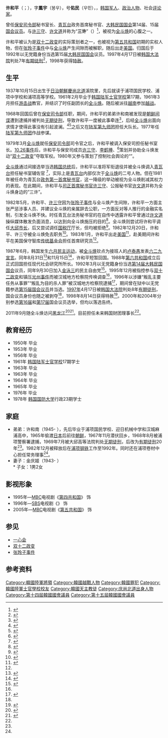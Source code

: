 {{Infobox politician
| name = 许和平<br>{{lang|ko|허화평}}
| birth_date = {{Birth date and age|1937|10|15}}
| birth_place = {{KOR-JPN}}[[慶尚北道_(日治時期)|慶尚北道]]{{tsl|ko|영일군|迎日郡}}{{tsl|ko|장기면 (포항시)|長鬐面}}溪院里
| office1 = {{ROK}}[[青瓦台|青瓦台]]政务第一首席秘书官
| term_start1 = 1981年12月24日
| term_end1 = 1982年12月20日
| office2 = {{ROK}}第14屆[[大韓民國國會|國會議員]]
| term_start2 = 1992年5月30日
| term_end2 = 1996年5月29日
| office3 = {{ROK}}第15屆[[大韓民國國會|國會議員]]
| term_start3 = 1996年5月30日
| term_end3 = 1997年4月17日
| nationality = {{JPN-EMP}}（1937－1945）<br>{{KOR-US|short=yes}}（1945－1948）<br>{{ROK}}（1948－）
| party = [[无党籍|无党籍]]
| 學歷 = [[韩国陆军士官学校|韩国陆军士官学校]]17期<br>{{tsl|ko||대한민국 육군대학|韩国陆军大学}}
| occupation  = [[軍人|軍人]]、[[政治人物|政治人物]]、社会[[评论家|评论家]]
| branch ={{ROKA}}
| serviceyears=1961年3月－1980年9月
| rank={{flagicon image|ROK_army_Junjang.svg}}[[准将|准将]]
| 参战= [[越南战争|越南战争]]
| religion = [[天主教|天主教]]
}}

'''许和平'''（{{kor|허화평|許和平|Heo Hwa-pyeong}}；{{bd|1937年|10月15日}}），字'''鳳宇'''（봉우），号'''佑民'''（우민），{{tsl|ko|김해 허씨|金海许氏}}，[[韩国|韩国]][[军人|军人]]、[[政治人物|政治人物]]、社会[[评论家|评论家]]。

曾任[[大韓民國國軍機務司令部|保安司令部]]秘书室长、[[青瓦台|青瓦台]]政务首席秘书官、[[大韩民国国会|大韩民国国会]]第14届、15届[[国会议员|国会议员]]。与[[许三守|许三守]]、[[许文道|许文道]]并称为“'''三许'''”（{{kor|쓰리 허|Three 許}}）<ref>{{cite web |title='5공실세' 허문도 전 국토통일원 장관 별세(종합) |url=https://www.yna.co.kr/view/AKR20160305027451001 |website=联合新闻}}</ref>，被视为[[全斗焕|全斗焕]]的心腹之一。

许和平被认为是[[双十二政变|双十二政变]]的实际策划者之一，也被视为[[第五共和国_(大韩民国)|第五共和国]]初期的实权人物，但在[[张玲子事件|张玲子事件]]中与[[全斗焕|全斗焕]]产生间隙而被解职，随后出走[[美国|美国]]。归国后于1992年以无党籍身份当选第15届[[大韩民国国会|大韩民国国会]]议员。1997年4月17日被[[韩国大法院|韩国大法院]]判处7年[[有期徒刑|有期徒刑]]<ref name="judgment">{{cite news |title=전두환 무기징역.노태우 17년刑 확정- 5.18 12.12사건,全.盧 비자금 상고심 |url=https://news.joins.com/article/3441618 |work=中央日报 |date=1997-04-18 |accessdate=2020-12-26 |archive-date=2021-01-12 |archive-url=https://web.archive.org/web/20210112041537/https://news.joins.com/article/3441618 |dead-url=no }}</ref>，1998年获得[[特赦|特赦]]。

==生平==
1937年10月15日出生于[[日治朝鮮|日治朝鮮]][[慶尚北道|慶尚北道]]{{tsl|ko|영일군|迎日郡}}{{tsl|ko|장기면 (포항시)|長鬐面}}溪院里，先后就读于浦项国民学校、浦项中学校和浦项高等学校。1961年2月毕业于[[韩国陆军士官学校|韩国陆军士官学校]]第17期，1961年3月担任{{tsl|ko|대한민국 1공수특전여단|第1空降旅}}[[游击战|游击战]]教官，并结识了时任副团长的[[全斗焕|全斗焕]]。随后被派往[[越南|越南]]参加[[越战|越战]]。

1968年回国后曾在[[大韩民国国军机务司令部|保安司令部]]任职，期间，许和平的弟弟许和南被发现是[[朝鲜|朝鲜]][[间谍|间谍]]遭到逮捕并被判处[[无期徒刑|无期徒刑]]，导致许和平一度被此事牵连<ref name="heo2">{{cite news |title=털어놓고 하는 이야기- 허화평 前 대통령 정무수석 (下) “1980년 현대사 기술은 아직 끝나지 않았다” |url=http://monthly.chosun.com/client/news/viw.asp?nNewsNumb=201204100045 |work=月刊朝鲜 |issue=2012-04}}</ref>，后经[[全斗焕|全斗焕]]出面向{{tsl|ko|대한민국의 대통령경호처장|总统警卫室长}}{{tsl|ko|박종규 (1930년)|朴钟圭}}求情才使得此事没有引起波澜。<ref>{{cite news |title=(133)당근과 채찍 전두환의 군맥 관리 |url=https://news.joins.com/article/2823579 |work=中央日报 |date=1993-07-02}}</ref><ref name="cdh">{{cite book |author1=李度晟 |title=全斗焕兵变青瓦台 |date=1997年8月 |publisher=时事出版社 |location=北京 |edition=第1版}}</ref>之后又在[[韩国第9步兵师|陆军第九师团]]担任大队长。1977年任[[韩国第9步兵师|陆军第九师团]]作战参谋。

1979年3月[[全斗焕|全斗焕]]就任[[大韩民国国军机务司令部|保安司令部]]司令官之后，许和平被调入保安司担任秘书室长。[[10.26事件|10.26事件]]后，许和平与保安司成员[[许三守|许三守]]、[[李鹤捧|李鹤捧]]、{{tsl|ko|권정달|权正达}}<ref name="pas">{{cite news |title=이학봉씨 등 보안사 핵심 4인방 금명 소환 |url=https://www.chosun.com/site/data/html_dir/1995/12/08/1995120870284.html |work=朝鲜日报 |date=1995-12-08 |accessdate=2020-12-26 |archive-date=2021-01-12 |archive-url=https://web.archive.org/web/20210112213717/https://www.chosun.com/site/data/html_dir/1995/12/08/1995120870284.html |dead-url=no }}</ref>策划并协助全斗焕发动“[[双十二政变|双十二政变]]”夺取军权。1980年又参与策划了控制社会舆论的“{{tsl|ko|K-공작 계획|K工作计划}}”。

[[全斗焕|全斗焕]]通过间接选举当选[[韩国总统|韩国总统]]后，许和平以准将军衔退役并被全斗焕调入[[青瓦台|青瓦台]]担任秘书室辅佐官
<ref>{{cite news |title=청와대, 민주적으로 개편 |url=https://news.joins.com/article/1545794 |work=中央日报 |date=1980-09-10 |accessdate=2020-12-26 |archive-date=2021-01-12 |archive-url=https://web.archive.org/web/20210112095125/https://news.joins.com/article/1545794 |dead-url=no }}</ref>，实际上是[[青瓦台|青瓦台]]内部仅次于[[全斗焕|全斗焕]]的二号人物。但在1981年被任命为青瓦台[[韓國總統秘書室首席秘書官|政务第一首席秘书官]]，这一降级的举动被视为全斗焕削减其权力的表现。在此期间，许和平与[[韓國總統秘書室首席秘書官|司正首席秘书官]][[许三守|许三守]]、公报秘书官[[许文道|许文道]]并称为全斗焕身边的“三许”。

1982年5月，许和平、[[许三守|许三守]]因为[[张玲子事件|张玲子事件]]与全斗焕产生间隙，许和平一方面主张严惩涉事人员、并建议全斗焕的亲属辞去公职，一方面反对{{tsl|ko|김재익|金在益}}等人推行的金融实名制，引发全斗焕不快。时任青瓦台法务秘书官的{{tsl|ko|박철언|朴哲彦}}在自传中透露许和平曾通过[[许文道|许文道]]操纵媒体散发负面消息，以达到向全斗焕施压的目的<ref>{{cite book |author1=박철언 |title=바른 역사를 위한 증언 1 |publisher=랜덤하우스코리아 |isbn=9788959247387}}</ref>。全斗焕则尝试将许和平调任[[大邱市长|大邱市长]]，后又尝试调任[[韩国国税厅|国税厅]]厅长，但均被拒绝<ref>{{cite news |title=(121)“충계심만 있으면 뭐든 학수 있다”  안기부장 고사한 노신영씨 질책 |url=https://news.joins.com/article/2800956 |work=中央日报 |date=1993-04-09 |accessdate=2020-12-26 |archive-date=2021-01-12 |archive-url=https://web.archive.org/web/20210112073032/https://news.joins.com/article/2800956 |dead-url=no }}</ref>。1982年12月20日，许和平、许三守被全斗焕免去职务<ref>{{cite news |title=청와대인사 정무제1수석 정순덕씨 허화평·허삼수 두수석 의원면직 |url=https://www.mk.co.kr/sitemap/onews_view/1982/674038/ |work=每日经济新闻 |date=1982-12-20 |accessdate=2020-12-26 |archive-date=2021-01-13 |archive-url=https://web.archive.org/web/20210113090743/http://www.mk.co.kr/sitemap/onews_view/1982/674038/ |dead-url=no }}</ref>。1983年1月，许和平出走[[美国|美国]]<ref>{{cite news |title=“대통령 꿈꾼적은 없지만 애국심갖고 하니 되더라” |url=https://news.joins.com/article/2800901 |work=中央日报 |date=1993-04-09 |accessdate=2021-01-09 |archive-date=2021-01-11 |archive-url=https://web.archive.org/web/20210111040206/https://news.joins.com/article/2800901 |dead-url=no }}</ref>，赴美期间许和平在美国保守智库[[传统基金会|传统基金会]]担任首席研究员<ref name="heo2" />。

1987年6月，韩国发生[[六月民主运动|六月民主运动]]，被[[全斗焕|全斗焕]]钦点为接班人的[[卢泰愚|卢泰愚]]发表[[六二九宣言|六二九宣言]]。同年8月31日<ref>{{cite web |title=전 청와대 정무 제1수석 비서관 허화평씨 귀국[신경민] |url=https://imnews.imbc.com/replay/1987/nwdesk/article/1794953_29505.html |website=MBC}}</ref>和11月15日<ref>{{cite news |title=허화평씨 일시귀국 |url=https://news.joins.com/article/2149487 |work=中央日报 |date=1987-11-16}}</ref>，许和平短暂回国。1988年[[第六共和国_(大韩民国)|第六共和国]]成立后正式回国担任现代社会研究所所长。1992年3月以无党籍身份当选[[1992年大韩民国国会选举|第14届大韩民国国会]]议员，同年9月30日加入[[金泳三|金泳三]]的民主自由党<ref>{{cite web |title=경북 포항 출신 무소속 허화평 의원, 민자 입당[김지은] |url=https://imnews.imbc.com/replay/1992/nwdesk/article/1748978_30556.html |website=MBC}}</ref>。1995年12月被指控参与[[双十二政变|双十二政变]]和镇压[[光州事件|光州事件]]而被汉城地方检察院传唤调查<ref name="pas" />，1996年以涉嫌“叛乱主要任务从事罪”“叛乱为目的杀人罪”被汉城地方检察院逮捕<ref>{{cite news |title=정호용.허삼수.허화평의원 구속 |url=https://www.mk.co.kr/news/home/view/1996/02/6645/ |work=每日经济新闻 |date=1996-02-07 |accessdate=2020-12-26 |archive-date=2021-01-12 |archive-url=https://web.archive.org/web/20210112054926/https://www.mk.co.kr/news/home/view/1996/02/6645/ |dead-url=no }}</ref>，期间曾在狱中以无党籍参选[[1996年大韩民国国会选举|第15届国会议员]]并当选。[[1997年|1997年]]4月17日被[[韩国大法院|韩国大法院]]判处8年[[有期徒刑|有期徒刑]]，国会议员身份也随之被剥夺<ref name="judgment" />，1998年8月14日获得特赦<ref>{{cite news |title=[표] 주요 사면대상자 명단-3 |url=https://www.chosun.com/site/data/html_dir/1998/08/14/1998081470143.html |work=朝鲜日报 |date=1998-08-14 |accessdate=2020-12-26 |archive-date=2021-01-12 |archive-url=https://web.archive.org/web/20210112034650/https://www.chosun.com/site/data/html_dir/1998/08/14/1998081470143.html |dead-url=no }}</ref>。2000年和2004年分别参选[[2000年大韩民国国会选举|第16届]]和[[2004年大韩民国国会选举|第17届]]国会议员选举，但均以落选告终。

2011年9月随全斗焕访问[[黑龙江|黑龙江]]<ref>{{cite web |title=吉炳轩会见韩国前总统全斗焕 |url=https://heilongjiang.dbw.cn/system/2011/09/26/053416220.shtml |website=东北网 |publisher=黑龙江日报 |access-date=2020-12-26 |archive-date=2012-01-13 |archive-url=https://web.archive.org/web/20120113180046/http://heilongjiang.dbw.cn/system/2011/09/26/053416220.shtml |dead-url=no }}</ref><ref>{{cite web |title=2011年韩国前总统全斗焕访问黑龙江 |url=https://www.bilibili.com/video/av711362613/}}</ref>。目前担任未来韩国财团理事长<ref name="heo2" />。

== 教育经历 ==
* 1950年 {{tsl|ko|포항초등학교|浦项国民学校}}毕业<br>
* 1953年 {{tsl|ko|포항중학교|浦项中学校}}毕业<br>
* 1956年 {{tsl|ko|포항고등학교|浦项高等学校}}毕业<br>
* 1961年 [[韩国陆军士官学校|韩国陆军士官学校]]17期学士<br>
* 1963年 {{tsl|ko|육군기계화학교|陆军装甲学校}}毕业<br>
* 1963年 {{tsl|en|United States Army Field Artillery School|美国陆军野战炮兵学校}}毕业<br>
* 1964年 {{tsl|ko|육군포병학교|韩国陆军炮兵学校}}毕业<br>
* 1965年 {{tsl|ko|육군보병학교 (대한민국)|韩国陆军步兵学校}}毕业<br>
* 1976年 {{tsl|ko||대한민국 육군대학|韩国陆军大学}}毕业<br>
* 1978年 [[韩国国防大学|韩国国防大学]]行政23期学士

== 家庭 ==
* 弟弟：许和南（1945- ），先后毕业于浦项国民学校、迎日机械中学和汉城麻浦高中，1965年偷渡[[日本|日本]]后前往[[朝鲜|朝鲜]]，1967年11月潜伏回乡，1968年8月被浦项警察署逮捕，1969年7月被大邱高等法院判处[[无期徒刑|无期徒刑]]，后改为[[有期徒刑|有期徒刑]]20年<ref name="heo2" />。1982年12月被释放后在[[浦项钢铁|浦项钢铁]]工作至1992年。同时还在浦项卷材中心担任常务理事<ref name="cdh" />。
* 妻子：金庆姬（1943- ）<br>
** 子女：1男2女<br>

== 影视形象 ==
* 1995年—[[MBC|MBC]]电视剧《[[第四共和国_(电视剧)|第四共和国]]》 {{tsl|ko|박병훈|朴秉勋}} 饰
* 1996年—[[SBS|SBS]]电视剧《{{tsl|ko|코리아게이트 (드라마)|韩国门}}》 {{tsl|ko|이성용 (1956년)|李成龙}} 饰
* 2005年—[[MBC|MBC]]电视剧《[[第五共和国|第五共和国]]》 {{tsl|ko|이진우 (배우)|李珍雨}} 饰

==参见==
* [[一心会|一心会]]
* [[双十二政变|双十二政变]]
* [[张玲子事件|张玲子事件]]

== 参考资料 ==
{{reflist|2}}

[[Category:韓國陸軍將領|Category:韓國陸軍將領]]
[[Category:韓國越戰人物|Category:韓國越戰人物]]
[[Category:韓國罪犯|Category:韓國罪犯]]
[[Category:韓國陸軍士官學校校友|Category:韓國陸軍士官學校校友]]
[[Category:韓國天主教徒|Category:韓國天主教徒]]
[[Category:庆尚北道出身人物|Category:庆尚北道出身人物]]
[[Category:第十四屆韓國國會議員|Category:第十四屆韓國國會議員]]
[[Category:第十五屆韓國國會議員|Category:第十五屆韓國國會議員]]